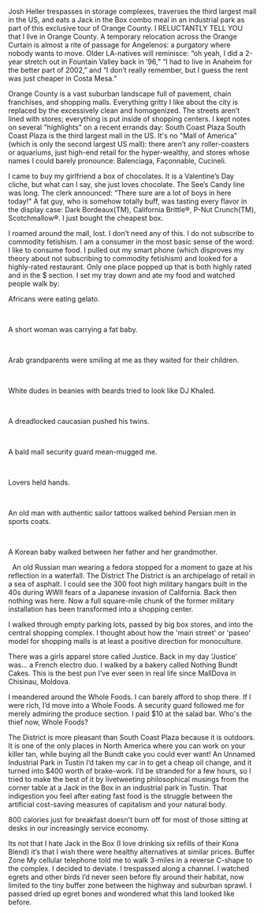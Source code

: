 Josh Heller trespasses in storage complexes, traverses the third largest mall in the US, and eats a Jack in the Box combo meal in an industrial park as part of this exclusive tour of Orange County.
I RELUCTANTLY TELL YOU that I live in Orange County. A temporary relocation across the Orange Curtain is almost a rite of passage for Angelenos: a purgatory where nobody wants to move. Older LA-natives will reminisce: “oh yeah, I did a 2-year stretch out in Fountain Valley back in ’96,” “I had to live in Anaheim for the better part of 2002,” and “I don’t really remember, but I guess the rent was just cheaper in Costa Mesa.”

Orange County is a vast suburban landscape full of pavement, chain franchises, and shopping malls. Everything gritty I like about the city is replaced by the excessively clean and homogenized. The streets aren’t lined with stores; everything is put inside of shopping centers. I kept notes on several "highlights" on a recent errands day:
South Coast Plaza
South Coast Plaza is the third largest mall in the US. It's no "Mall of America" (which is only the second largest US mall): there aren’t any roller-coasters or aquariums, just high-end retail for the hyper-wealthy, and stores whose names I could barely pronounce: Balenciaga, Façonnable, Cucineli.

I came to buy my girlfriend a box of chocolates. It is a Valentine’s Day cliche, but what can I say, she just loves chocolate. The See’s Candy line was long. The clerk announced: “There sure are a lot of boys in here today!" A fat guy, who is somehow totally buff, was tasting every flavor in the display case: Dark Bordeaux(TM), California Brittle®, P-Nut Crunch(TM), Scotchmallow®. I just bought the cheapest box.

I roamed around the mall, lost. I don’t need any of this. I do not subscribe to commodity fetishism. I am a consumer in the most basic sense of the word: I like to consume food. I pulled out my smart phone (which disproves my theory about not subscribing to commodity fetishism) and looked for a highly-rated restaurant. Only one place popped up that is both highly rated and in the $ section. I set my tray down and ate my food and watched people walk by:

 	
Africans were eating gelato.


&nbsp;

 	
A short woman was carrying a fat baby.


&nbsp;

 	
Arab grandparents were smiling at me as they waited for their children.


&nbsp;

 	
White dudes in beanies with beards tried to look like DJ Khaled.


&nbsp;

 	
A dreadlocked caucasian pushed his twins.


&nbsp;

 	
A bald mall security guard mean-mugged me.


&nbsp;

 	
Lovers held hands.


&nbsp;

 	
An old man with authentic sailor tattoos walked behind Persian men in sports coats.


&nbsp;

 	
A Korean baby walked between her father and her grandmother.


&nbsp;
An old Russian man wearing a fedora stopped for a moment to gaze at his reflection in a waterfall.
The District
The District is an archipelago of retail in a sea of asphalt. I could see the 300 foot high military hangars built in the 40s during WWII fears of a Japanese invasion of California. Back then nothing was here. Now a full square-mile chunk of the former military installation has been transformed into a shopping center.

I walked through empty parking lots, passed by big box stores, and into the central shopping complex. I thought about how the 'main street' or 'paseo' model for shopping malls is at least a positive direction for monoculture.

There was a girls apparel store called Justice. Back in my day ‘Justice’ was... a French electro duo. I walked by a bakery called Nothing Bundt Cakes. This is the best pun I’ve ever seen in real life since MallDova in Chisinau, Moldova.

I meandered around the Whole Foods. I can barely afford to shop there. If I were rich, I’d move into a Whole Foods. A security guard followed me for merely admiring the produce section. I paid $10 at the salad bar. Who's the thief now, Whole Foods?

The District is more pleasant than South Coast Plaza because it is outdoors. It is one of the only places in North America where you can work on your killer tan, while buying all the Bundt cake you could ever want!
An Unnamed Industrial Park in Tustin
I’d taken my car in to get a cheap oil change, and it turned into $400 worth of brake-work. I’d be stranded for a few hours, so I tried to make the best of it by livetweeting philosophical musings from the corner table at a Jack in the Box in an industrial park in Tustin.
That indigestion you feel after eating fast food is the struggle between the artificial cost-saving measures of capitalism and your natural body.

800 calories just for breakfast doesn't burn off for most of those sitting at desks in our increasingly service economy.

Its not that I hate Jack in the Box (I love drinking six refills of their Kona Blend) it’s that I wish there were healthy alternatives at similar prices.
Buffer Zone
My cellular telephone told me to walk 3-miles in a reverse C-shape to the complex. I decided to deviate. I trespassed along a channel. I watched egrets and other birds I’d never seen before fly around their habitat, now limited to the tiny buffer zone between the highway and suburban sprawl. I passed dried up egret bones and wondered what this land looked like before.
